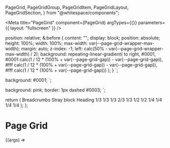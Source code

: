   PageGrid,
  PageGridGroup,
  PageGridItem,
  PageGridLayout,
  PageGridSection,
} from "@whitespace/components";

<Meta
  title="PageGrid"
  component={PageGrid}
  argTypes={{}}
  parameters={{ layout: "fullscreen" }}
/>

  position: relative;
  &:before {
    content: "";
    display: block;
    position: absolute;
    height: 100%;
    width: 100%;
    max-width: var(--page-grid-wrapper-max-width);
    margin: auto;
    z-index: -1;
    left: calc(50% - var(--page-grid-wrapper-max-width) / 2);
    background: repeating-linear-gradient(
      to right,
      #0001,
      #0001 calc(1 / 12 * (100% + var(--page-grid-gap)) - var(--page-grid-gap)),
      #fff calc(1 / 12 * (100% + var(--page-grid-gap)) - var(--page-grid-gap)),
      #fff calc(1 / 12 * (100% + var(--page-grid-gap)))
    );
  }
`;

  background: #0001;
`;

  background: pink;
  border: 1px dashed #0003;
`;

  return (
    <StyledPageGridLayout>
      <StyledPageGridSection width="full">
        <PageGridLayout>
          <Block>Breadcrumbs</Block>
        </PageGridLayout>
      </StyledPageGridSection>
      <Block>Stray block</Block>
      <PageGrid>
        <PageGridItem>
          <Block>Heading</Block>
        </PageGridItem>
      </PageGrid>
      <StyledPageGridSection width="full">
        <PageGridLayout>
          <PageGrid>
            <PageGridGroup>
              <PageGridItem colSpan={4}>
                <Block>1/3</Block>
              </PageGridItem>
              <PageGridItem colSpan={4}>
                <Block>1/3</Block>
              </PageGridItem>
              <PageGridItem colSpan={4}>
                <Block>1/3</Block>
              </PageGridItem>
            </PageGridGroup>
            <PageGridGroup>
              <PageGridItem colSpan={8}>
                <Block>2/3</Block>
              </PageGridItem>
              <PageGridItem colSpan={4}>
                <Block>1/3</Block>
              </PageGridItem>
            </PageGridGroup>
            <PageGridGroup>
              <PageGridItem colSpan={6}>
                <Block>1/2</Block>
              </PageGridItem>
              <PageGridItem colSpan={6}>
                <Block>1/2</Block>
              </PageGridItem>
            </PageGridGroup>
            <PageGridGroup>
              <PageGridItem colSpan={3}>
                <Block>1/4</Block>
              </PageGridItem>
              <PageGridItem colSpan={3}>
                <Block>1/4</Block>
              </PageGridItem>
              <PageGridItem colSpan={3}>
                <Block>1/4</Block>
              </PageGridItem>
              <PageGridItem colSpan={3}>
                <Block>1/4</Block>
              </PageGridItem>
            </PageGridGroup>
          </PageGrid>
        </PageGridLayout>
      </StyledPageGridSection>
    </StyledPageGridLayout>
  );
};

# Page Grid

<Canvas>
  <Story name="Default" args={{}}>
    {(args) => <Template {...args} />}
  </Story>
</Canvas>
